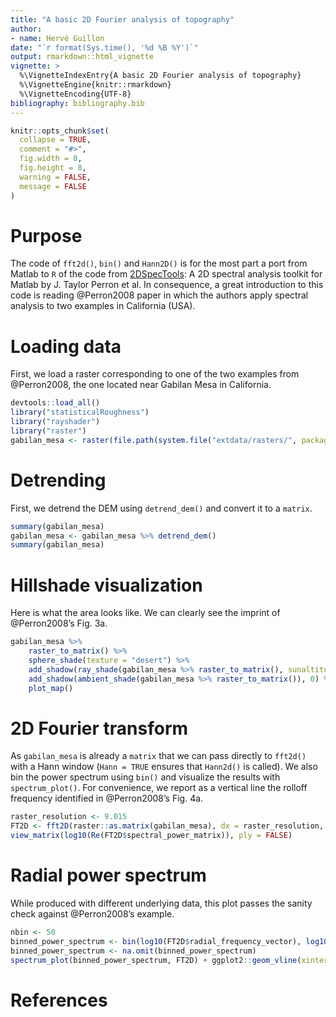 ```yaml
---
title: "A basic 2D Fourier analysis of topography"
author:
- name: Hervé Guillon
date: "`r format(Sys.time(), '%d %B %Y')`"
output: rmarkdown::html_vignette
vignette: >
  %\VignetteIndexEntry{A basic 2D Fourier analysis of topography}
  %\VignetteEngine{knitr::rmarkdown}
  %\VignetteEncoding{UTF-8}
bibliography: bibliography.bib
---
```


```r
knitr::opts_chunk$set(
  collapse = TRUE,
  comment = "#>",
  fig.width = 8, 
  fig.height = 8,
  warning = FALSE,
  message = FALSE
)
```

# Purpose

The code of `fft2d()`, `bin()` and `Hann2D()` is for the most part a port from Matlab to `R` of the code from [2DSpecTools](https://web.mit.edu/perron/www/files/2DSpecTools-v1.1.zip): A 2D spectral analysis toolkit for Matlab by J. Taylor Perron et al.
In consequence, a great introduction to this code is reading @Perron2008 paper in which the authors apply spectral analysis to two examples in California (USA).

# Loading data

First, we load a raster corresponding to one of the two examples from @Perron2008, the one located near Gabilan Mesa in California. 

```r
devtools::load_all()
library("statisticalRoughness")
library("rayshader")
library("raster")
gabilan_mesa <- raster(file.path(system.file("extdata/rasters/", package = "statisticalRoughness"), "gabilan_mesa.tif"))
```

# Detrending

First, we detrend the DEM using `detrend_dem()` and convert it to a `matrix`.

```r
summary(gabilan_mesa)
gabilan_mesa <- gabilan_mesa %>% detrend_dem() 
summary(gabilan_mesa)
```

# Hillshade visualization

Here is what the area looks like.
We can clearly see the imprint of @Perron2008's Fig. 3a.
```r
gabilan_mesa %>%
	raster_to_matrix() %>%
	sphere_shade(texture = "desert") %>%
    add_shadow(ray_shade(gabilan_mesa %>% raster_to_matrix(), sunaltitude = 45), max_darken = 0.3) %>%  
    add_shadow(ambient_shade(gabilan_mesa %>% raster_to_matrix()), 0) %>%
    plot_map()
```

# 2D Fourier transform


As `gabilan_mesa` is already a `matrix` that we can pass directly to `fft2d()` with a Hann window (`Hann = TRUE` ensures that `Hann2d()` is called).
We also bin the power spectrum using `bin()` and visualize the results with `spectrum_plot()`.
For convenience, we report as a vertical line the rolloff frequency identified in @Perron2008's Fig. 4a.

```r
raster_resolution <- 9.015
FT2D <- fft2D(raster::as.matrix(gabilan_mesa), dx = raster_resolution, dy = raster_resolution, Hann = TRUE)
view_matrix(log10(Re(FT2D$spectral_power_matrix)), ply = FALSE)
```

# Radial power spectrum

While produced with different underlying data, this plot passes the sanity check against @Perron2008's example.

```r
nbin <- 50
binned_power_spectrum <- bin(log10(FT2D$radial_frequency_vector), log10(FT2D$spectral_power_vector), nbin)
binned_power_spectrum <- na.omit(binned_power_spectrum)
spectrum_plot(binned_power_spectrum, FT2D) + ggplot2::geom_vline(xintercept = 1/180)
```

# References